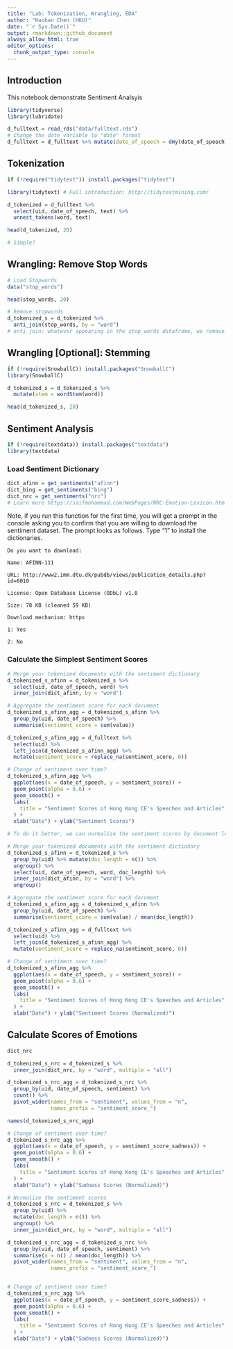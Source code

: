 ```yaml
---
title: "Lab: Tokenization, Wrangling, EDA"
author: "Haohan Chen (HKU)"
date: "`r Sys.Date()`"
output: rmarkdown::github_document
always_allow_html: true
editor_options: 
  chunk_output_type: console
---
```


## Introduction

This notebook demonstrate Sentiment Analsyis

```r
library(tidyverse)
library(lubridate)
```

```r
d_fulltext = read_rds("data/fulltext.rds")
# Change the date variable to "date" format
d_fulltext = d_fulltext %>% mutate(date_of_speech = dmy(date_of_speech))
```

## Tokenization

```r
if (!require("tidytext")) install.packages("tidytext")

library(tidytext) # Full introduction: http://tidytextmining.com/
```

```r
d_tokenized = d_fulltext %>%
  select(uid, date_of_speech, text) %>%
  unnest_tokens(word, text)

head(d_tokenized, 20)

# Simple?
```

## Wrangling: Remove Stop Words

```r
# Load Stopwords
data("stop_words")

head(stop_words, 20)
```

```r
# Remove stopwords
d_tokenized_s = d_tokenized %>%
  anti_join(stop_words, by = "word")
# anti_join: whatever appearing in the stop_words dataframe, we remove it.
```

## Wrangling [Optional]: Stemming

```r
if (!require(SnowballC)) install.packages("SnowballC")
library(SnowballC)
```

```r
d_tokenized_s = d_tokenized_s %>%
  mutate(stem = wordStem(word))

head(d_tokenized_s, 20)
```

## Sentiment Analysis

```r
if (!require(textdata)) install.packages("textdata")
library(textdata)
```

### Load Sentiment Dictionary

```r
dict_afinn = get_sentiments("afinn")
dict_bing = get_sentiments("bing")
dict_nrc = get_sentiments("nrc") 
# Learn more https://saifmohammad.com/WebPages/NRC-Emotion-Lexicon.htm
```

Note, if you run this function for the first time, you will get a prompt in the console asking you to confirm that you are willing to download the sentiment dataset. The prompt looks as follows. Type "1" to install the dictionaries.

    Do you want to download:

    Name: AFINN-111

    URL: http://www2.imm.dtu.dk/pubdb/views/publication_details.php?id=6010

    License: Open Database License (ODbL) v1.0

    Size: 78 KB (cleaned 59 KB)

    Download mechanism: https

    1: Yes

    2: No

### Calculate the Simplest Sentiment Scores

```r
# Merge your tokenized documents with the sentiment dictionary
d_tokenized_s_afinn = d_tokenized_s %>%
  select(uid, date_of_speech, word) %>%
  inner_join(dict_afinn, by = "word")

# Aggregate the sentiment score for each document
d_tokenized_s_afinn_agg = d_tokenized_s_afinn %>%
  group_by(uid, date_of_speech) %>%
  summarise(sentiment_score = sum(value))

d_tokenized_s_afinn_agg = d_fulltext %>%
  select(uid) %>%
  left_join(d_tokenized_s_afinn_agg) %>%
  mutate(sentiment_score = replace_na(sentiment_score, 0))

# Change of sentiment over time?
d_tokenized_s_afinn_agg %>%
  ggplot(aes(x = date_of_speech, y = sentiment_score)) +
  geom_point(alpha = 0.6) +
  geom_smooth() +
  labs(
    title = "Sentiment Scores of Hong Kong CE's Speeches and Articles"
  ) +
  xlab("Date") + ylab("Sentiment Scores")


```

```r
# To do it better, we can normalize the sentiment scores by document lengths

# Merge your tokenized documents with the sentiment dictionary
d_tokenized_s_afinn = d_tokenized_s %>%
  group_by(uid) %>% mutate(doc_length = n()) %>%
  ungroup() %>%
  select(uid, date_of_speech, word, doc_length) %>%
  inner_join(dict_afinn, by = "word") %>%
  ungroup()

# Aggregate the sentiment score for each document
d_tokenized_s_afinn_agg = d_tokenized_s_afinn %>%
  group_by(uid, date_of_speech) %>%
  summarise(sentiment_score = sum(value) / mean(doc_length))

d_tokenized_s_afinn_agg = d_fulltext %>%
  select(uid) %>%
  left_join(d_tokenized_s_afinn_agg) %>%
  mutate(sentiment_score = replace_na(sentiment_score, 0))

# Change of sentiment over time?
d_tokenized_s_afinn_agg %>%
  ggplot(aes(x = date_of_speech, y = sentiment_score)) +
  geom_point(alpha = 0.6) +
  geom_smooth() +
  labs(
    title = "Sentiment Scores of Hong Kong CE's Speeches and Articles"
  ) +
  xlab("Date") + ylab("Sentiment Scores (Normalized)")

```

## Calculate Scores of Emotions

```r
dict_nrc

d_tokenized_s_nrc = d_tokenized_s %>%
  inner_join(dict_nrc, by = "word", multiple = "all")

d_tokenized_s_nrc_agg = d_tokenized_s_nrc %>%
  group_by(uid, date_of_speech, sentiment) %>%
  count() %>%
  pivot_wider(names_from = "sentiment", values_from = "n", 
              names_prefix = "sentiment_score_")

names(d_tokenized_s_nrc_agg)

# Change of sentiment over time?
d_tokenized_s_nrc_agg %>%
  ggplot(aes(x = date_of_speech, y = sentiment_score_sadness)) +
  geom_point(alpha = 0.6) +
  geom_smooth() +
  labs(
    title = "Sentiment Scores of Hong Kong CE's Speeches and Articles"
  ) +
  xlab("Date") + ylab("Sadness Scores (Normalized)")
```

```r
# Normalize the sentiment scores
d_tokenized_s_nrc = d_tokenized_s %>%
  group_by(uid) %>%
  mutate(doc_length = n()) %>%
  ungroup() %>%
  inner_join(dict_nrc, by = "word", multiple = "all")

d_tokenized_s_nrc_agg = d_tokenized_s_nrc %>%
  group_by(uid, date_of_speech, sentiment) %>%
  summarise(n = n() / mean(doc_length)) %>%
  pivot_wider(names_from = "sentiment", values_from = "n", 
              names_prefix = "sentiment_score_")


# Change of sentiment over time?
d_tokenized_s_nrc_agg %>%
  ggplot(aes(x = date_of_speech, y = sentiment_score_sadness)) +
  geom_point(alpha = 0.6) +
  geom_smooth() +
  labs(
    title = "Sentiment Scores of Hong Kong CE's Speeches and Articles"
  ) +
  xlab("Date") + ylab("Sadness Scores (Normalized)")
```
